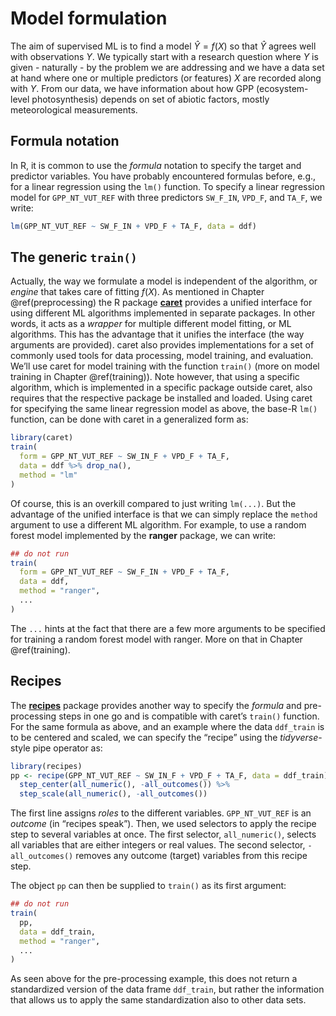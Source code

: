 # Model formulation

The aim of supervised ML is to find a model $\hat{Y} = f(X)$ so that $\hat{Y}$ agrees well with observations $Y$. We typically start with a research question where $Y$ is given - naturally - by the problem we are addressing and we have a data set at hand where one or multiple predictors (or features) $X$ are recorded along with $Y$. From our data, we have information about how GPP (ecosystem-level photosynthesis) depends on set of abiotic factors, mostly meteorological measurements. 

## Formula notation

In R, it is common to use the *formula* notation to specify the target and predictor variables. You have probably encountered formulas before, e.g., for a linear regression using the `lm()` function. To specify a linear regression model for `GPP_NT_VUT_REF` with three predictors `SW_F_IN`, `VPD_F`, and `TA_F`, we write:

```r
lm(GPP_NT_VUT_REF ~ SW_F_IN + VPD_F + TA_F, data = ddf)
```

## The generic `train()`

Actually, the way we formulate a model is independent of the algorithm, or *engine* that takes care of fitting $f(X)$. As mentioned in Chapter \@ref(preprocessing) the R package [**caret**](https://topepo.github.io/caret/) provides a unified interface for using different ML algorithms implemented in separate packages. In other words, it acts as a *wrapper* for multiple different model fitting, or ML algorithms. This has the advantage that it unifies the interface (the way arguments are provided). caret also provides implementations for a set of commonly used tools for data processing, model training, and evaluation. We'll use caret for model training with the function `train()` (more on model training in Chapter \@ref(training)). Note however, that using a specific algorithm, which is implemented in a specific package outside caret, also requires that the respective package be installed and loaded. Using caret for specifying the same linear regression model as above, the base-R `lm()` function, can be done with caret in a generalized form as:

```r
library(caret)
train(
  form = GPP_NT_VUT_REF ~ SW_IN_F + VPD_F + TA_F, 
  data = ddf %>% drop_na(), 
  method = "lm"
)
```

Of course, this is an overkill compared to just writing `lm(...)`. But the advantage of the unified interface is that we can simply replace the `method` argument to use a different ML algorithm. For example, to use a random forest model implemented by the **ranger** package, we can write:

```r
## do not run
train(
  form = GPP_NT_VUT_REF ~ SW_F_IN + VPD_F + TA_F, 
  data = ddf, 
  method = "ranger",
  ...
)
```

The `...` hints at the fact that there are a few more arguments to be specified for training a random forest model with ranger. More on that in Chapter \@ref(training).

## Recipes

The [**recipes**](https://recipes.tidymodels.org/) package provides another way to specify the *formula* and pre-processing steps in one go and is compatible with caret's `train()` function. For the same formula as above, and an example where the data `ddf_train` is to be centered and scaled, we can specify the "recipe" using the *tidyverse*-style pipe operator as:
```r
library(recipes)
pp <- recipe(GPP_NT_VUT_REF ~ SW_IN_F + VPD_F + TA_F, data = ddf_train) %>% 
  step_center(all_numeric(), -all_outcomes()) %>%
  step_scale(all_numeric(), -all_outcomes())
```

The first line assigns *roles* to the different variables. `GPP_NT_VUT_REF` is an *outcome* (in "recipes speak"). Then, we used selectors to apply the recipe step to several variables at once. The first selector, `all_numeric()`, selects all variables that are either integers or real values. The second selector, `-all_outcomes()` removes any outcome (target) variables from this recipe step.

The object `pp` can then be supplied to `train()` as its first argument:
```r
## do not run
train(
  pp, 
  data = ddf_train, 
  method = "ranger",
  ...
)
```

As seen above for the pre-processing example, this does not return a standardized version of the data frame `ddf_train`, but rather the information that allows us to apply the same standardization also to other data sets.
